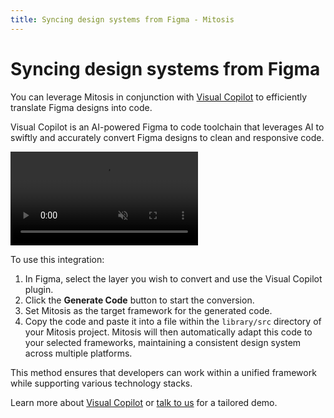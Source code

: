```yaml
---
title: Syncing design systems from Figma - Mitosis
---
```


# Syncing design systems from Figma

You can leverage Mitosis in conjunction with [Visual Copilot](https://www.builder.io/m/design-to-code) to efficiently translate Figma designs into code.

Visual Copilot is an AI-powered Figma to code toolchain that leverages AI to swiftly and accurately convert Figma designs to clean and responsive code.

<video
  autoplay
  playsInline
  muted
  loop
  src="https://cdn.builder.io/o/assets%2FYJIGb4i01jvw0SRdL5Bt%2F596950c079614977a62a22c620f22fea%2Fcompressed?apiKey=YJIGb4i01jvw0SRdL5Bt&token=596950c079614977a62a22c620f22fea&alt=media&optimized=true"
/>

To use this integration:

1. In Figma, select the layer you wish to convert and use the Visual Copilot plugin.
2. Click the **Generate Code** button to start the conversion.
3. Set Mitosis as the target framework for the generated code.
4. Copy the code and paste it into a file within the `library/src` directory of your Mitosis project. Mitosis will then automatically adapt this code to your selected frameworks, maintaining a consistent design system across multiple platforms.

This method ensures that developers can work within a unified framework while supporting various technology stacks.

Learn more about [Visual Copilot](https://www.builder.io/c/docs/visual-copilot) or [talk to us](https://www.builder.io/m/demo?utm_source=builder-docs-mitosis&utm_campaign=builder-docs&utm_medium=website) for a tailored demo.
